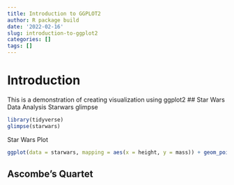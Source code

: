 ```yaml
---
title: Introduction to GGPLOT2
author: R package build
date: '2022-02-16'
slug: introduction-to-ggplot2
categories: []
tags: []
---
```


# Introduction
This is a demonstration of creating visualization using ggplot2
## Star Wars Data Analysis
Starwars glimpse

```r
library(tidyverse)
glimpse(starwars)
```

Star Wars Plot
```r
ggplot(data = starwars, mapping = aes(x = height, y = mass)) + geom_point() + labs(title = "Mass vs. height of Starwars characters", x = "Height (cm)", y = "Weight (kg)")
```

## Ascombe's Quartet